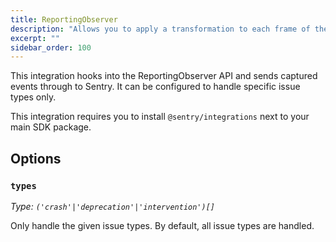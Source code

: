 ```yaml
---
title: ReportingObserver
description: "Allows you to apply a transformation to each frame of the stack trace."
excerpt: ""
sidebar_order: 100
---
```


This integration hooks into the ReportingObserver API and sends captured events through to Sentry. It can be configured to handle specific issue types only.

This integration requires you to install `@sentry/integrations` next to your main SDK package.

<PlatformContent includePath="configuration/reporting-observer" />

## Options

### `types`

_Type: `('crash'|'deprecation'|'intervention')[]`_

Only handle the given issue types. By default, all issue types are handled.
